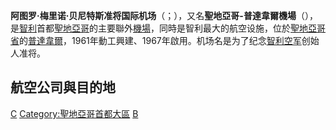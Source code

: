 {{Infobox Airport 
| name         = 阿图罗·梅里诺·贝尼特斯准将国际机场
| nativename   = {{lang|es|Aeropuerto Internacional Comodoro Arturo Merino Benítez}}
| image        = Terminal Aeropuerto Pudahuel.jpg
| image-width  = 
| caption      = 
| IATA         = SCL
| ICAO         = SCEL
| type         = 軍民合用
| run by       = {{lang|es|SCL Terminal Aéreo Santiago S.A.}}
| city         = [[圣地亚哥-德智利|聖地亞哥]]
| location     = {{CHI}}[[普達惠爾|普達惠爾]]
| elevation-f  = 1,555
| elevation-m  = 474
| coordinates  = {{Coord|33|23|34|S|70|47|08|W|type:airport_region:CL-RM|display=inline,title|name=阿图罗·梅里诺·贝尼特斯准将国际机场}}
| website      = [http://www.aeropuertosantiago.cl/ www.aeropuertosantiago.cl] 
| metric-elev  = 
| metric-rwy   = 
| r1-number    = 17R/35L
| r1-length-f  = 12,467
| r1-length-m  = 3,800
| r1-surface   = [[瀝青|瀝青]]
| r2-number    = 17L/35R
| r2-length-f  = 12,298
| r2-length-m  = 3,748
| r2-surface   = 瀝青
| stat-year    = 
| stat1-header = 
| stat1-data   = 
| stat2-header = 
| stat2-data   = 
| footnotes    = 
}}

'''阿图罗·梅里诺·贝尼特斯准将国际机场'''（{{lang-es|'''Aeropuerto Internacional Comodoro Arturo Merino Benítez'''}}；{{Airport codes|SCL|SCEL}}），又名'''聖地亞哥-普達韋爾機場'''（{{lang-es|'''Aeropuerto de Santiago-Pudahuel'''}}），是[[智利|智利]]首都[[圣地亚哥-德智利|聖地亞哥]]的主要聯外[[機場|機場]]，同時是智利最大的航空设施，位於[[聖地亞哥省|聖地亞哥省]]的[[普達韋爾|普達韋爾]]，1961年動工興建、1967年啟用。机场名是为了纪念[[智利空军|智利空军]]创始人{{link-es|阿图罗·梅里诺·贝尼特斯|Arturo Merino Benítez}}准将。
==航空公司與目的地==
{{Airport-dest-list
|3rdcoltitle = 航站楼
|{{flagicon|CHL}} [[智利南美航空|智利南美航空]]|'''南美洲'''：[[埃尔多拉多国际机场|波哥大]]、[[巴西利亞-儒塞利諾·庫比契克總統國際機場|巴西利亞]]、[[埃塞薩皮斯塔里尼部長國際機場|布宜諾斯艾利斯-埃塞薩]]、{{tsl|en|Ingeniero Aeronáutico Ambrosio L.V. Taravella International Airport|科爾多瓦機場|科爾多瓦}}、{{tsl|en|Afonso Pena International Airport|庫里奇巴機場|庫里奇巴}}、[[何塞·華金·德·奧爾梅多國際機場|瓜亞基爾]]、[[埃爾阿爾托國際機場|拉巴斯]]、[[豪爾赫·查維茲國際機場|利馬]]、{{tsl|en|Governor Francisco Gabrielli International Airport|門德薩機場|門德薩}}、[[卡拉斯科國際機場|蒙得維的亞]]、[[小薩爾加多國際機場|阿雷格里港]]、{{tsl|en|RAF Mount Pleasant|福克蘭群島斯坦利機場|福克蘭群島}}、[[蘇克雷元帥國際機場|基多]]、[[里約熱內盧/加利昂-安東尼奧·卡洛斯·若比姆國際機場|里約熱內盧]]、[[聖保羅/瓜魯柳斯-安德烈·弗朗哥·蒙托羅州長國際機場|聖保羅/瓜魯柳斯]]、[[維魯維魯國際機場|圣克魯茲]]<br>'''北美洲'''：[[坎昆國際機場|坎昆]]、[[墨西哥城貝尼托·胡亞雷斯國際機場|墨西哥城]]、{{tsl|en|Punta Cana International Airport|蓬塔卡納機場|蓬塔卡納}}、[[洛杉磯國際機場|洛杉磯]]、[[邁亞密國際機場|邁亞密]]、[[約翰·甘迺迪國際機場|紐約-甘迺迪]]<br>'''大洋洲'''：[[法阿國際機場|大溪地]]、[[奧克蘭國際機場|奧克蘭]]、[[悉尼機場|悉尼]]、[[墨爾本機場|墨爾本]]<br>'''歐洲'''：[[法蘭克福機場|法蘭克福]]、[[馬德里機場|馬德里]]<br>'''亞洲'''：[[本古里昂機場|台拉維夫]]<br>'''季節性'''：{{tsl|en|Hercílio Luz International Airport|佛羅安那波里機場|佛羅安那波里}}、{{tsl|en|Capitán de Corbeta Carlos A. Curbelo International Airport|埃斯特角城機場|埃斯特角城}}|國際
|{{flagicon|CHL}} [[智利南美航空|智利南美航空]]|{{tsl|en|Andrés Sabella Gálvez International Airport|安托法加斯塔機場|安托法加斯塔}}、{{tsl|en|Chacalluta International Airport|阿里卡機場|阿里卡}}、{{tsl|en|El Loa Airport|卡拉馬機場|卡拉馬}}、{{tsl|en|Mocopulli Airport|卡斯特羅機場|卡斯特羅}}、{{tsl|en|Carriel Sur International Airport|康塞普西翁機場|康塞普西翁}}、{{tsl|en|Desierto de Atacama Airport|科皮亞波機場|科皮亞波}}、{{tsl|en|Balmaceda Airport|貝爾馬塞達機場|科伊艾克}}、[[馬塔維里國際機場|復活節島]]、{{tsl|en|Diego Aracena International Airport|伊基克機場|伊基克}}、{{tsl|en|La Florida Airport (Chile)|拉塞雷納機場|拉塞雷納}}、{{tsl|en|Cañal Bajo Carlos Hott Siebert Airport|奧索爾諾機場|奧索爾諾}}、{{tsl|en|El Tepual Airport|蒙特港機場|蒙特港}}、{{tsl|en|Presidente Carlos Ibáñez del Campo International Airport|蓬塔阿雷納斯機場|蓬塔阿雷納斯}}、{{tsl|en|La Araucanía International Airport|特木科機場|特木科}}、{{tsl|en|Pichoy Airport|瓦爾迪維亞機場|瓦爾迪維亞}}<br>'''季節性'''：{{tsl|en|Teniente Julio Gallardo Airport|納塔萊斯港機場|納塔萊斯港}}|國內
|{{flagicon|CHL}} [[智利天空航空|智利天空航空]]|[[埃尔多拉多国际机场|波哥大]]、[[埃塞薩皮斯塔里尼部長國際機場|布宜諾斯艾利斯-埃塞薩]]、{{tsl|en|Ingeniero Aeronáutico Ambrosio L.V. Taravella International Airport|科爾多瓦機場|科爾多瓦}}、[[豪尔赫·查韦斯国际机场|利馬]]、{{tsl|en|Governor Francisco Gabrielli International Airport|門德薩機場|門德薩}}、[[里約熱內盧/加利昂-安東尼奧·卡洛斯·若比姆國際機場|里約熱內盧]]、[[聖保羅/瓜魯柳斯-安德烈·弗朗哥·蒙托羅州長國際機場|聖保羅/瓜魯柳斯]]<br>'''季節性'''：{{tsl|en|Hercílio Luz International Airport|佛羅安那波里機場|佛羅安那波里}}、[[卡拉斯科國際機場|蒙得維的亞]]、[[薩爾瓦多-路易斯·愛德華多·馬加良斯議員國際機場|薩爾瓦多市]]、{{tsl|en|Capitán de Corbeta Carlos A. Curbelo International Airport|埃斯特角城機場|埃斯特角城}}|國際
|{{flagicon|CHL}} [[智利天空航空|智利天空航空]]|{{tsl|en|Andrés Sabella Gálvez International Airport|安托法加斯塔機場|安托法加斯塔}}、{{tsl|en|Chacalluta International Airport|阿里卡機場|阿里卡}}、{{tsl|en|El Loa Airport|卡拉馬機場|卡拉馬}}、{{tsl|en|Carriel Sur International Airport|康塞普西翁機場|康塞普西翁}}、{{tsl|en|Balmaceda Airport|貝爾馬塞達機場|科伊艾克}}、{{tsl|en|Diego Aracena International Airport|伊基克機場|伊基克}}、{{tsl|en|La Florida Airport (Chile)|拉塞雷納機場|拉塞雷納}}、{{tsl|en|Cañal Bajo Carlos Hott Siebert Airport|奧索爾諾機場|奧索爾諾}}、{{tsl|en|El Tepual Airport|蒙特港機場|蒙特港}}、{{tsl|en|Presidente Carlos Ibáñez del Campo International Airport|蓬塔阿雷納斯機場|蓬塔阿雷納斯}}、{{tsl|en|La Araucanía International Airport|特木科機場|特木科}}、{{tsl|en|Pichoy Airport|瓦爾迪維亞機場|瓦爾迪維亞}}<br>'''季節性'''：{{tsl|en|Teniente Julio Gallardo Airport|納塔萊斯港機場|納塔萊斯港}}|國內
|{{flagicon|CHL}} [[捷聰航空|捷聰航空]]|{{tsl|en|Rodríguez Ballón International Airport|阿雷基帕機場|阿雷基帕}}、[[埃尔多拉多国际机场|波哥大]]、[[埃塞薩皮斯塔里尼部長國際機場|布宜諾斯艾利斯-埃塞薩]]、{{tsl|en|Alfonso Bonilla Aragón International Airport|卡利機場|卡利}}、{{tsl|en|Foz do Iguaçu International Airport|伊瓜蘇機場|伊瓜蘇}}、[[豪爾赫·查維茲國際機場|利馬]]、[[薩爾瓦多-路易斯·愛德華多·馬加良斯議員國際機場|薩爾瓦多市]]、[[聖保羅/瓜魯柳斯-安德烈·弗朗哥·蒙托羅州長國際機場|聖保羅/瓜魯柳斯]]、{{tsl|en|FAP Captain Carlos Martínez de Pinillos International Airport|特魯希略機場|特魯希略}}|國際
|{{flagicon|CHL}} [[捷聰航空|捷聰航空]]|{{tsl|en|Andrés Sabella Gálvez International Airport|安托法加斯塔機場|安托法加斯塔}}、{{tsl|en|Chacalluta International Airport|阿里卡機場|阿里卡}}、{{tsl|en|El Loa Airport|卡拉馬機場|卡拉馬}}、{{tsl|en|Carriel Sur International Airport|康塞普西翁機場|康塞普西翁}}、{{tsl|en|Desierto de Atacama Airport|科皮亞波機場|科皮亞波}}、{{tsl|en|Balmaceda Airport|貝爾馬塞達機場|科伊艾克}}、{{tsl|en|Diego Aracena International Airport|伊基克機場|伊基克}}、{{tsl|en|La Florida Airport (Chile)|拉塞雷納機場|拉塞雷納}}、{{tsl|en|Cañal Bajo Carlos Hott Siebert Airport|奧索爾諾機場|奧索爾諾}}、{{tsl|en|El Tepual Airport|蒙特港機場|蒙特港}}、{{tsl|en|Presidente Carlos Ibáñez del Campo International Airport|蓬塔阿雷納斯機場|蓬塔阿雷納斯}}、{{tsl|en|Teniente Julio Gallardo Airport|納塔萊斯港機場|納塔萊斯港}}、{{tsl|en|La Araucanía International Airport|特木科機場|特木科}}、{{tsl|en|Pichoy Airport|瓦爾迪維亞機場|瓦爾迪維亞}}|國內
|{{flagicon|ARG}} [[阿根廷南美航空|阿根廷南美航空]]|{{tsl|en|Ingeniero Aeronáutico Ambrosio L.V. Taravella International Airport|科爾多瓦機場|科爾多瓦}}、{{tsl|en|Presidente Perón International Airport|內烏肯機場|內烏肯}}|國際
|{{flagicon|ARG}} [[阿根廷航空|阿根廷航空]]|[[埃塞薩皮斯塔里尼部長國際機場|布宜諾斯艾利斯-埃塞薩]]|國際
|{{flagicon|BRA}} [[巴西南美航空|巴西南美航空]]|{{tsl|en|Governor Francisco Gabrielli International Airport|門德薩機場|門德薩}}、[[里約熱內盧/加利昂-安東尼奧·卡洛斯·若比姆國際機場|里約熱內盧/加利昂]]、[[聖保羅/瓜魯柳斯-安德烈·弗朗哥·蒙托羅州長國際機場|聖保羅/瓜魯柳斯]]|國際
|{{flagicon|BRA}} [[高尔航空|高尔航空]]|[[累西腓/瓜拉拉皮斯-吉爾貝托·弗雷雷國際機場|累西腓]]、[[聖保羅/瓜魯柳斯-安德烈·弗朗哥·蒙托羅州長國際機場|聖保羅/瓜魯柳斯]]<br>'''季節性'''：{{tsl|en|Foz do Iguaçu International Airport|伊瓜蘇機場|伊瓜蘇}}|國際
|{{flagicon|PRY}} [[巴拉圭南美航空|巴拉圭南美航空]]|[[西爾維奧·佩蒂羅西國際機場|亞松森]]|國際
|{{flagicon|PER}} [[秘魯南美航空|秘魯南美航空]]|{{tsl|en|Alejandro Velasco Astete International Airport|庫斯科機場|庫斯科}}、[[豪爾赫·查維茲國際機場|利馬]]|國際
|{{flagicon|COL}} [[哥倫比亞航空|哥倫比亞航空]]|[[埃尔多拉多国际机场|波哥大]]|國際
|{{nowrap|{{flagicon|ECU}} [[厄瓜多尔南美航空|厄瓜多尔南美航空]]}}|[[何塞·華金·德·奧爾梅多國際機場|瓜亞基爾]]|國際
|{{flagicon|VEN}} {{tsl|en|Estelar Latinoamerica|拉美夜星航空}}|[[邁克蒂亞西蒙·玻利瓦爾國際機場|卡拉卡斯]]|國際
|{{flagicon|CRI}} [[哥斯大黎加哥倫比亞航空|哥斯大黎加航空]]|[[豪尔赫·查韦斯国际机场|利馬]]|國際
|{{flagicon|PAN}} [[巴拿馬航空|巴拿馬航空]]|[[托庫門國際機場|巴拿馬城]]|國際
|{{flagicon|MEX}} [[墨西哥航空|墨西哥航空]]|[[墨西哥城貝尼托·胡亞雷斯國際機場|墨西哥城]]|國際
|{{flagicon|USA}} [[美國航空|美國航空]]|[[達拉斯/沃思堡國際機場|達拉斯/沃斯堡]]、[[邁阿密國際機場|邁阿密]]|國際
|{{flagicon|USA}} [[達美航空|達美航空]]|[[哈茨菲爾德-傑克遜亞特蘭大國際機場|亞特蘭大]]|國際
|{{flagicon|USA}} [[聯合航空|聯合航空]]|[[喬治·布什洲際機場|休斯頓]]|國際
|{{flagicon|CAN}} [[加拿大航空|加拿大航空]]|[[多倫多皮爾遜國際機場|多倫多-皮爾森]]|國際
|{{flagicon|AUS}} [[澳洲航空|澳洲航空]]|[[悉尼機場|悉尼]]|國際
|{{flagicon|ESP}} [[西班牙国家航空|西班牙国家航空]]|[[馬德里機場|馬德里]]|國際
|{{flagicon|ESP}} [[水平航空|水平航空]]|[[巴塞羅那機場|巴塞羅那]]|國際
|{{flagicon|FRA}} [[法國航空|法國航空]]|[[巴黎戴高樂機場|巴黎-戴高樂]]|國際
|{{nowrap|{{flagicon|NED}} [[荷蘭皇家航空|荷蘭皇家航空]]}}|[[埃塞薩皮斯塔里尼部長國際機場|布宜諾斯艾利斯-埃塞薩]]、[[史基浦機場|阿姆斯特丹]]|國際
|{{flagicon|GBR}} [[英國航空|英國航空]]|[[倫敦希斯羅機場|倫敦-希斯羅]]|國際
|{{flagicon|UAE}} [[阿聯酋航空|阿聯酋航空]]|[[里約熱內盧/加利昂-安東尼奧·卡洛斯·若比姆國際機場|里約熱內盧]]、[[杜拜國際機場|杜拜]]|國際
}}
[[Category:智利机场|C]]
[[Category:聖地亞哥首都大區|Category:聖地亞哥首都大區]]
[[Category:冠以人名的美洲機場|B]]